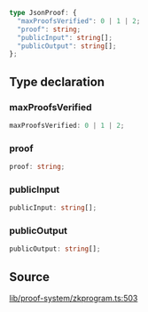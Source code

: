 ```ts
type JsonProof: {
  "maxProofsVerified": 0 | 1 | 2;
  "proof": string;
  "publicInput": string[];
  "publicOutput": string[];
};
```

## Type declaration

### maxProofsVerified

```ts
maxProofsVerified: 0 | 1 | 2;
```

### proof

```ts
proof: string;
```

### publicInput

```ts
publicInput: string[];
```

### publicOutput

```ts
publicOutput: string[];
```

## Source

[lib/proof-system/zkprogram.ts:503](https://github.com/o1-labs/o1js/blob/72b8e2c2b9aaba4b5c12257bdd63dfe2676a3d99/src/lib/proof-system/zkprogram.ts#L503)
